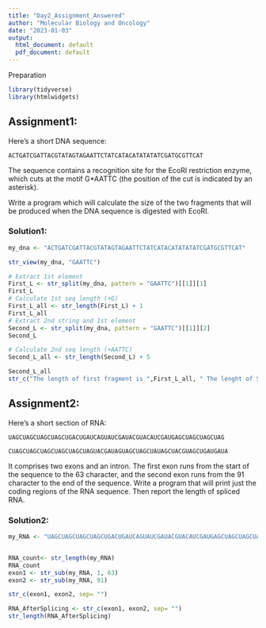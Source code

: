 ```yaml
---
title: "Day2_Assignment_Answered"
author: "Molecular Biology and Oncology"
date: "2023-01-03"
output:
  html_document: default
  pdf_document: default
---
```


Preparation

```r
library(tidyverse)
library(htmlwidgets)
```

## Assignment1:

Here's a short DNA sequence:

`ACTGATCGATTACGTATAGTAGAATTCTATCATACATATATATCGATGCGTTCAT`

The sequence contains a recognition site for the EcoRI restriction enzyme, which cuts at the motif G\*AATTC (the position of the cut is indicated by an asterisk).

Write a program which will calculate the size of the two fragments that will be produced when the DNA sequence is digested with EcoRI.

### Solution1:

```r
my_dna <- "ACTGATCGATTACGTATAGTAGAATTCTATCATACATATATATCGATGCGTTCAT"

str_view(my_dna, "GAATTC")
```

```r
# Extract 1st element
First_L <- str_split(my_dna, pattern = "GAATTC")[[1]][1]            
First_L
# Calculate 1st seq length (+G)
First_L_all <- str_length(First_L) + 1 
First_L_all
# Extract 2nd string and 1st element
Second_L <- str_split(my_dna, pattern = "GAATTC")[[1]][2]     
Second_L

# Calculate 2nd seq length (+AATTC)
Second_L_all <- str_length(Second_L) + 5  

Second_L_all
str_c("The length of first fragment is ",First_L_all, " The lenght of Second fragment is ", Second_L_all )
```

## Assignment2:

Here's a short section of RNA:

`UAGCUAGCUAGCUAGCUGACUGAUCAGUAUCGAUACGUACAUCGAUGAGCUAGCUAGCUAG`

`CUAGCUAGCUAGCUAGCUAGCUAGUACGAUAGUAGCUAGCUAUAGCUACGUAGCUGAUGAUA`

It comprises two exons and an intron. The first exon runs from the start of the sequence to the 63 character, and the second exon runs from the 91 character to the end of the sequence. Write a program that will print just the coding regions of the RNA sequence. Then report the length of spliced RNA.

### Solution2:

```r
my_RNA <- "UAGCUAGCUAGCUAGCUGACUGAUCAGUAUCGAUACGUACAUCGAUGAGCUAGCUAGCUAGCUAGCUAGCUAGCUAGCUAGCUAGUACGAUAGUAGCUAGCUAUAGCUACGUAGCUGAUGAUA"


RNA_count<- str_length(my_RNA)
RNA_count
exon1 <- str_sub(my_RNA, 1, 63)   
exon2 <- str_sub(my_RNA, 91)

str_c(exon1, exon2, sep= "")

RNA_AfterSplicing <- str_c(exon1, exon2, sep= "")
str_length(RNA_AfterSplicing)
```
